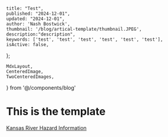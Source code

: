 
    title: "Test",
    published: "2024-12-01",
    updated: "2024-12-01",
    author: 'Nash Bostwick',
    thumbnail: '/blog/artical-template/thumbnail.JPEG',
    description:"description",
    keywords: ['test', 'test', 'test', 'test', 'test', 'test'],
    isActive: false,
};


    MdxLayout,
    CenteredImage, 
    TwoCenteredImages, 
} from '@/components/blog'


<MdxLayout>

# This is the template
[Kansas River Hazard Information][1]

</MdxLayout>

[1]: /blog/articals/artical-template
